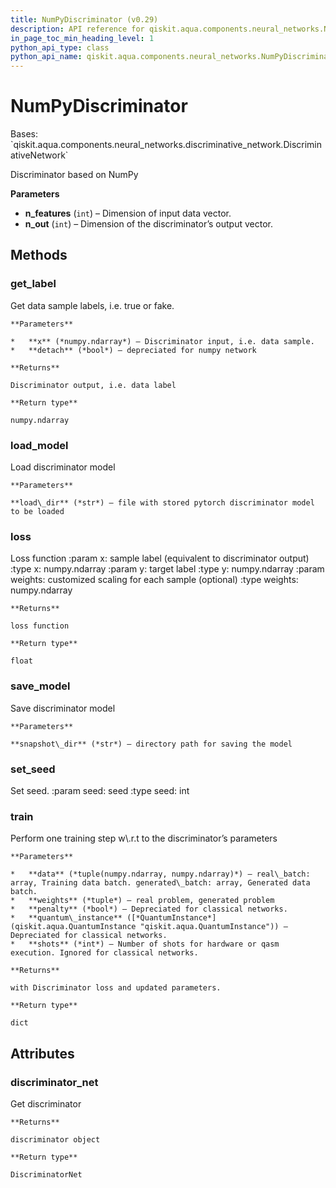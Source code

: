 ```yaml
---
title: NumPyDiscriminator (v0.29)
description: API reference for qiskit.aqua.components.neural_networks.NumPyDiscriminator in qiskit v0.29
in_page_toc_min_heading_level: 1
python_api_type: class
python_api_name: qiskit.aqua.components.neural_networks.NumPyDiscriminator
---
```


# NumPyDiscriminator

<Class id="qiskit.aqua.components.neural_networks.NumPyDiscriminator" isDedicatedPage={true} github="https://github.com/qiskit-community/qiskit-aqua/tree/stable/0.9/qiskit/aqua/components/neural_networks/numpy_discriminator.py" signature="NumPyDiscriminator(n_features=1, n_out=1)" modifiers="class">
  Bases: `qiskit.aqua.components.neural_networks.discriminative_network.DiscriminativeNetwork`

  Discriminator based on NumPy

  **Parameters**

  *   **n\_features** (`int`) – Dimension of input data vector.
  *   **n\_out** (`int`) – Dimension of the discriminator’s output vector.

  ## Methods

  <span id="qiskit-aqua-components-neural-networks-numpydiscriminator-get-label" />

  ### get\_label

  <Function id="qiskit.aqua.components.neural_networks.NumPyDiscriminator.get_label" signature="NumPyDiscriminator.get_label(x, detach=False)">
    Get data sample labels, i.e. true or fake.

    **Parameters**

    *   **x** (*numpy.ndarray*) – Discriminator input, i.e. data sample.
    *   **detach** (*bool*) – depreciated for numpy network

    **Returns**

    Discriminator output, i.e. data label

    **Return type**

    numpy.ndarray
  </Function>

  <span id="qiskit-aqua-components-neural-networks-numpydiscriminator-load-model" />

  ### load\_model

  <Function id="qiskit.aqua.components.neural_networks.NumPyDiscriminator.load_model" signature="NumPyDiscriminator.load_model(load_dir)">
    Load discriminator model

    **Parameters**

    **load\_dir** (*str*) – file with stored pytorch discriminator model to be loaded
  </Function>

  <span id="qiskit-aqua-components-neural-networks-numpydiscriminator-loss" />

  ### loss

  <Function id="qiskit.aqua.components.neural_networks.NumPyDiscriminator.loss" signature="NumPyDiscriminator.loss(x, y, weights=None)">
    Loss function :param x: sample label (equivalent to discriminator output) :type x: numpy.ndarray :param y: target label :type y: numpy.ndarray :param weights: customized scaling for each sample (optional) :type weights: numpy.ndarray

    **Returns**

    loss function

    **Return type**

    float
  </Function>

  <span id="qiskit-aqua-components-neural-networks-numpydiscriminator-save-model" />

  ### save\_model

  <Function id="qiskit.aqua.components.neural_networks.NumPyDiscriminator.save_model" signature="NumPyDiscriminator.save_model(snapshot_dir)">
    Save discriminator model

    **Parameters**

    **snapshot\_dir** (*str*) – directory path for saving the model
  </Function>

  <span id="qiskit-aqua-components-neural-networks-numpydiscriminator-set-seed" />

  ### set\_seed

  <Function id="qiskit.aqua.components.neural_networks.NumPyDiscriminator.set_seed" signature="NumPyDiscriminator.set_seed(seed)">
    Set seed. :param seed: seed :type seed: int
  </Function>

  <span id="qiskit-aqua-components-neural-networks-numpydiscriminator-train" />

  ### train

  <Function id="qiskit.aqua.components.neural_networks.NumPyDiscriminator.train" signature="NumPyDiscriminator.train(data, weights, penalty=False, quantum_instance=None, shots=None)">
    Perform one training step w\.r.t to the discriminator’s parameters

    **Parameters**

    *   **data** (*tuple(numpy.ndarray, numpy.ndarray)*) – real\_batch: array, Training data batch. generated\_batch: array, Generated data batch.
    *   **weights** (*tuple*) – real problem, generated problem
    *   **penalty** (*bool*) – Depreciated for classical networks.
    *   **quantum\_instance** ([*QuantumInstance*](qiskit.aqua.QuantumInstance "qiskit.aqua.QuantumInstance")) – Depreciated for classical networks.
    *   **shots** (*int*) – Number of shots for hardware or qasm execution. Ignored for classical networks.

    **Returns**

    with Discriminator loss and updated parameters.

    **Return type**

    dict
  </Function>

  ## Attributes

  ### discriminator\_net

  <Attribute id="qiskit.aqua.components.neural_networks.NumPyDiscriminator.discriminator_net">
    Get discriminator

    **Returns**

    discriminator object

    **Return type**

    DiscriminatorNet
  </Attribute>
</Class>

